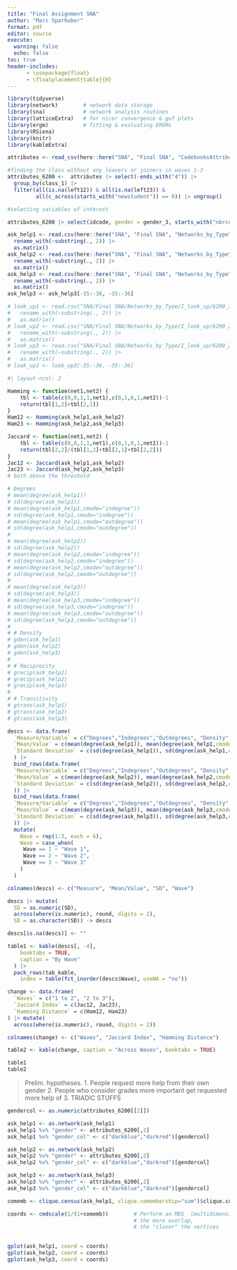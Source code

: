 ```yaml
---
title: "Final Assignment SNA"
author: "Marc Sparhuber"
format: pdf
editor: source
execute:
  warning: false
  echo: false
toc: true
header-includes:
      - \usepackage{float}
      - \floatplacement{table}{H}
---
```


```r
library(tidyverse)
library(network)		# network data storage
library(sna)			# network analysis routines
library(latticeExtra)	# for nicer convergence & gof plots
library(ergm)			# fitting & evaluating ERGMs
library(RSiena)
library(knitr)
library(kableExtra)

attributes <- read_csv(here::here("SNA", "Final SNA", "CodebooksAttributeData", "RECENS_students_dataset_w1234.csv"))

#finding the class without any leavers or joiners in waves 1-3
attributes_6200 <-  attributes |> select(-ends_with("4")) |> 
  group_by(class_1) |> 
  filter(all(is.na(left12)) & all(is.na(left23)) & 
         all(c_across(starts_with("newstudent")) == 0)) |> ungroup()
```

```r
#selecting variables of interest

attributes_6200 |> select(idcode, gender = gender_3, starts_with("nbrcom"), starts_with("impstd"), starts_with("stdnts"), starts_with("parent"), starts_with("ethnic"), starts_with("tryalc"), starts_with("trycig")) -> attributes_6200

ask_help1 <- read.csv(here::here("SNA", "Final SNA", "Networks_by_Type", "I_can_ask_for_help", "6200_24_12.csv"), row.names = 1) |> 
  rename_with(~substring(., 2)) |> 
  as.matrix()
ask_help2 <- read.csv(here::here("SNA", "Final SNA", "Networks_by_Type", "I_can_ask_for_help", "6200_22_12_2h.csv"), row.names = 1) |> 
  rename_with(~substring(., 2)) |> 
  as.matrix()
ask_help3 <- read.csv(here::here("SNA", "Final SNA", "Networks_by_Type", "I_can_ask_for_help", "6200_21_10_3h.csv"), row.names = 1)  |> 
  rename_with(~substring(., 2)) |> 
  as.matrix()
ask_help3 <- ask_help3[-35:-36, -35:-36]

# look_up1 <- read.csv("SNA/Final SNA/Networks_by_Type/I_look_up/6200_24_1.csv", row.names = 1)  |> 
#   rename_with(~substring(., 2)) |> 
#   as.matrix()
# look_up2 <- read.csv("SNA/Final SNA/Networks_by_Type/I_look_up/6200_22_1_2h.csv", row.names = 1) |> 
#   rename_with(~substring(., 2)) |> 
#   as.matrix()
# look_up3 <- read.csv("SNA/Final SNA/Networks_by_Type/I_look_up/6200_21_1_3h.csv", row.names = 1)  |> 
#   rename_with(~substring(., 2)) |> 
#   as.matrix()
# look_up3 <- look_up3[-35:-36, -35:-36]
```

```r
#| layout-ncol: 2

Hamming <- function(net1,net2) {
	tbl <- table(c(0,0,1,1,net1),c(0,1,0,1,net2))-1
	return(tbl[1,2]+tbl[2,1])
}
Ham12 <- Hamming(ask_help1,ask_help2)
Ham23 <- Hamming(ask_help2,ask_help3)

Jaccard <- function(net1,net2) {
	tbl <- table(c(0,0,1,1,net1),c(0,1,0,1,net2))-1
	return(tbl[2,2]/(tbl[1,2]+tbl[2,1]+tbl[2,2]))
}
Jac12 <- Jaccard(ask_help1,ask_help2)
Jac23 <- Jaccard(ask_help2,ask_help3)
# both above the threshold

# Degrees
# mean(degree(ask_help1))
# sd(degree(ask_help1))
# mean(degree(ask_help1,cmode="indegree"))
# sd(degree(ask_help1,cmode="indegree"))
# mean(degree(ask_help1,cmode="outdegree"))
# sd(degree(ask_help1,cmode="outdegree"))
# 
# mean(degree(ask_help2))
# sd(degree(ask_help2))
# mean(degree(ask_help2,cmode="indegree"))
# sd(degree(ask_help2,cmode="indegree"))
# mean(degree(ask_help2,cmode="outdegree"))
# sd(degree(ask_help2,cmode="outdegree"))
# 
# mean(degree(ask_help3))
# sd(degree(ask_help3))
# mean(degree(ask_help3,cmode="indegree"))
# sd(degree(ask_help3,cmode="indegree"))
# mean(degree(ask_help3,cmode="outdegree"))
# sd(degree(ask_help3,cmode="outdegree"))
# 
# # Density
# gden(ask_help1)
# gden(ask_help2)
# gden(ask_help3)
# 
# # Reciprocity
# grecip(ask_help1)
# grecip(ask_help2)
# grecip(ask_help3)
# 
# # Transitivity
# gtrans(ask_help1)
# gtrans(ask_help2)
# gtrans(ask_help3)

descs <- data.frame(
  `Measure/Variable` = c("Degrees","Indegrees","Outdegrees", "Density","Reciprocity","Transitivity"),
  `Mean/Value` = c(mean(degree(ask_help1)), mean(degree(ask_help1,cmode="indegree")), mean(degree(ask_help1,cmode="outdegree")), gden(ask_help1), grecip(ask_help1), gtrans(ask_help1)),
  `Standard Deviation` = c(sd(degree(ask_help1)), sd(degree(ask_help1,cmode="indegree")), sd(degree(ask_help1,cmode="outdegree")), " ", " ", " ")
  ) |> 
  bind_rows(data.frame(
  `Measure/Variable` = c("Degrees","Indegrees","Outdegrees", "Density","Reciprocity","Transitivity"),
  `Mean/Value` = c(mean(degree(ask_help2)), mean(degree(ask_help2,cmode="indegree")), mean(degree(ask_help2,cmode="outdegree")), gden(ask_help2), grecip(ask_help2), gtrans(ask_help2)),
  `Standard Deviation` = c(sd(degree(ask_help2)), sd(degree(ask_help2,cmode="indegree")), sd(degree(ask_help2,cmode="outdegree")), " ", " ", " ")
  )) |> 
  bind_rows(data.frame(
  `Measure/Variable` = c("Degrees","Indegrees","Outdegrees", "Density","Reciprocity","Transitivity"),
  `Mean/Value` = c(mean(degree(ask_help3)), mean(degree(ask_help3,cmode="indegree")), mean(degree(ask_help3,cmode="outdegree")), gden(ask_help3), grecip(ask_help3), gtrans(ask_help3)),
  `Standard Deviation` = c(sd(degree(ask_help3)), sd(degree(ask_help3,cmode="indegree")), sd(degree(ask_help3,cmode="outdegree")), " ", " ", " ")
  )) |>
  mutate(
    Wave = rep(1:3, each = 6),
    Wave = case_when(
     Wave == 1 ~ "Wave 1",
     Wave == 2 ~ "Wave 2",
     Wave == 3 ~ "Wave 3"
    )
  )

colnames(descs) <- c("Measure", "Mean/Value", "SD", "Wave")

descs |> mutate(
  SD = as.numeric(SD),
  across(where(is.numeric), round, digits = 2),
  SD = as.character(SD)) -> descs

descs[is.na(descs)] <- ""

table1 <- kable(descs[, -4],
    booktabs = TRUE,
    caption = "By Wave"
  ) |> 
  pack_rows(tab_kable,
    index = table(fct_inorder(descs$Wave), useNA = "no"))

change <- data.frame(
  `Waves` = c("1 to 2", "2 to 3"),
  `Jaccard Index` = c(Jac12, Jac23),
  `Hamming Distance` = c(Ham12, Ham23)
) |> mutate(
  across(where(is.numeric), round, digits = 2))

colnames(change) <- c("Waves", "Jaccard Index", "Hamming Distance")

table2 <- kable(change, caption = "Across Waves", booktabs = TRUE)

table1
table2
```

> Prelim. hypotheses.
1. People request more help from their own gender
2. People who consider grades more important get requested more help of
3. TRIADIC STUFFS

```r
gendercol <- as.numeric(attributes_6200[[2]])

ask_help1 <- as.network(ask_help1)
ask_help1 %v% "gender" <- attributes_6200[,2]
ask_help1 %v% "gender_col" <- c("darkblue","darkred")[gendercol]

ask_help2 <- as.network(ask_help2)
ask_help2 %v% "gender" <- attributes_6200[,2]
ask_help2 %v% "gender_col" <- c("darkblue","darkred")[gendercol]

ask_help3 <- as.network(ask_help3)
ask_help3 %v% "gender" <- attributes_6200[,2]
ask_help3 %v% "gender_col" <- c("darkblue","darkred")[gendercol]

```


```r
comemb <- clique.census(ask_help1, clique.comembership="sum")$clique.comemb # Co-membership matrix

coords <- cmdscale(1/(1+comemb))        # Perform an MDS  (multidimensional scaling) 
                                        # the more overlap, 
                                        # the "closer" the vertices
                                        

gplot(ask_help1, coord = coords)
gplot(ask_help2, coord = coords)
gplot(ask_help3, coord = coords)
```